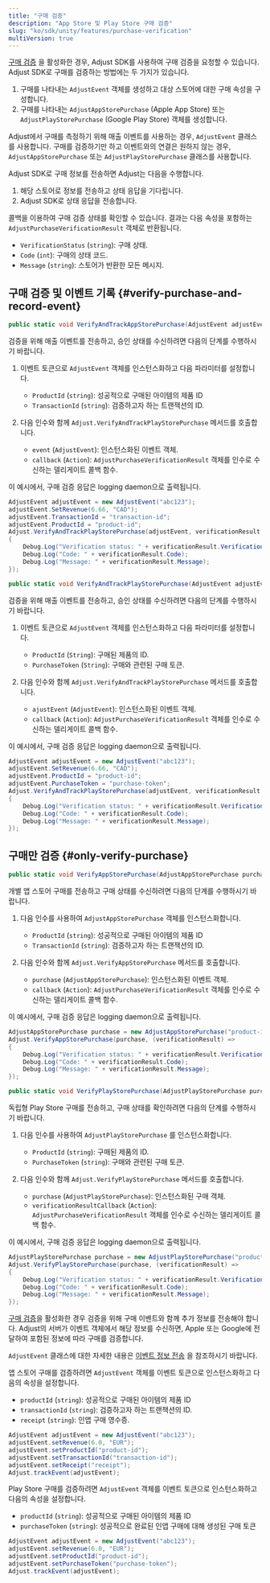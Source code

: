 ```yaml
---
title: "구매 검증"
description: "App Store 및 Play Store 구매 검증"
slug: "ko/sdk/unity/features/purchase-verification"
multiVersion: true
---
```


<SdkVersion version="v5">

[구매 검증](https://help.adjust.com/ko/article/purchase-verification) 을 활성화한 경우, Adjust SDK를 사용하여 구매 검증을 요청할 수 있습니다. Adjust SDK로 구매를 검증하는 방법에는 두 가지가 있습니다.

1. 구매를 나타내는 `AdjustEvent` 객체를 생성하고 대상 스토어에 대한 구매 속성을 구성합니다.
2. 구매를 나타내는 `AdjustAppStorePurchase` \(Apple App Store\) 또는 `AdjustPlayStorePurchase` \(Google Play Store\) 객체를 생성합니다.

<Callout type="tip">

Adjust에서 구매를 측정하기 위해 매출 이벤트를 사용하는 경우, `AdjustEvent` 클래스를 사용합니다. 구매를 검증하기만 하고 이벤트와의 연결은 원하지 않는 경우, `AdjustAppStorePurchase` 또는 `AdjustPlayStorePurchase` 클래스를 사용합니다.

</Callout>

Adjust SDK로 구매 정보를 전송하면 Adjust는 다음을 수행합니다.

1. 해당 스토어로 정보를 전송하고 상태 응답을 기다립니다.
2. Adjust SDK로 상태 응답을 전송합니다.

콜백을 이용하여 구매 검증 상태를 확인할 수 있습니다. 결과는 다음 속성을 포함하는 `AdjustPurchaseVerificationResult` 객체로 반환됩니다.

-  `VerificationStatus` \(`string`\): 구매 상태.
-  `Code` \(`int`\): 구매의 상태 코드.
-  `Message` \(`string`\): 스토어가 반환한 모든 메시지.

## 구매 검증 및 이벤트 기록 {#verify-purchase-and-record-event}

<Tabs>
<Tab title="앱스토어" icon="StoreAppStore" sync="appstore">
<CodeBlock title="메서드 서명">

```cs
public static void VerifyAndTrackAppStorePurchase(AdjustEvent adjustEvent, Action<adjustpurchaseverificationresult> callback);
```

</CodeBlock>

검증을 위해 매출 이벤트를 전송하고, 승인 상태를 수신하려면 다음의 단계를 수행하시기 바랍니다.

1. 이벤트 토큰으로 `AdjustEvent` 객체를 인스턴스화하고 다음 파라미터를 설정합니다.

   -  `ProductId` \(`string`\): 성공적으로 구매된 아이템의 제품 ID
   -  `TransactionId` \(`string`\): 검증하고자 하는 트랜잭션의 ID.

2. 다음 인수와 함께 `Adjust.VerifyAndTrackPlayStorePurchase` 메서드를 호출합니다.
   -  `event` \(`AdjustEvent`\): 인스턴스화된 이벤트 객체.
   -  `callback` \(`Action`\): `AdjustPurchaseVerificationResult` 객체를 인수로 수신하는 델리게이트 콜백 함수.

이 예시에서, 구매 검증 응답은 logging daemon으로 출력됩니다.

```cs
AdjustEvent adjustEvent = new AdjustEvent("abc123");
adjustEvent.SetRevenue(6.66, "CAD");
adjustEvent.TransactionId = "transaction-id";
adjustEvent.ProductId = "product-id";
Adjust.VerifyAndTrackPlayStorePurchase(adjustEvent, verificationResult =>
{
    Debug.Log("Verification status: " + verificationResult.VerificationStatus);
    Debug.Log("Code: " + verificationResult.Code);
    Debug.Log("Message: " + verificationResult.Message);
});
```

</Tab>
<Tab title="Google Play" icon="PlatformGooglePlay" sync="playstore">
<CodeBlock title="메서드 서명">

```cs
public static void VerifyAndTrackPlayStorePurchase(AdjustEvent adjustEvent,Action<adjustpurchaseverificationresult> verificationResultCallback);
```

</CodeBlock>

검증을 위해 매출 이벤트를 전송하고, 승인 상태를 수신하려면 다음의 단계를 수행하시기 바랍니다.

1. 이벤트 토큰으로 `AdjustEvent` 객체를 인스턴스화하고 다음 파라미터를 설정합니다.

   -  `ProductId` \(`String`\): 구매된 제품의 ID.
   -  `PurchaseToken` \(`String`\): 구매와 관련된 구매 토큰.

2. 다음 인수와 함께 `Adjust.VerifyAndTrackPlayStorePurchase` 메서드를 호출합니다.
   -  `ajustEvent` \(`AdjustEvent`\): 인스턴스화된 이벤트 객체.
   -  `callback` \(`Action`\): `AdjustPurchaseVerificationResult` 객체를 인수로 수신하는 델리게이트 콜백 함수.

이 예시에서, 구매 검증 응답은 logging daemon으로 출력됩니다.

```cs
AdjustEvent adjustEvent = new AdjustEvent("abc123");
adjustEvent.SetRevenue(6.66, "CAD");
adjustEvent.ProductId = "product-id";
adjustEvent.PurchaseToken = "purchase-token";
Adjust.VerifyAndTrackPlayStorePurchase(adjustEvent, verificationResult =>
{
    Debug.Log("Verification status: " + verificationResult.VerificationStatus);
    Debug.Log("Code: " + verificationResult.Code);
    Debug.Log("Message: " + verificationResult.Message);
});
```

</Tab>
</Tabs>

## 구매만 검증 {#only-verify-purchase}

<Tabs>
<Tab title="앱스토어" icon="StoreAppStore" sync="appstore">
<CodeBlock title="메서드 서명">

```cs
public static void VerifyAppStorePurchase(AdjustAppStorePurchase purchase, Action<adjustpurchaseverificationresult> callback);
```

</CodeBlock>

개별 앱 스토어 구매를 전송하고 구매 상태를 수신하려면 다음의 단계를 수행하시기 바랍니다.

1. 다음 인수를 사용하여 `AdjustAppStorePurchase` 객체를 인스턴스화합니다.

   -  `ProductId` \(`string`\): 성공적으로 구매된 아이템의 제품 ID
   -  `TransactionId` \(`string`\): 검증하고자 하는 트랜잭션의 ID.

2. 다음 인수와 함께 `Adjust.VerifyAppStorePurchase` 메서드를 호출합니다.
   -  `purchase` \(`AdjustAppStorePurchase`\): 인스턴스화된 이벤트 객체.
   -  `callback` \(`Action`\): `AdjustPurchaseVerificationResult` 객체를 인수로 수신하는 델리게이트 콜백 함수.

이 예시에서, 구매 검증 응답은 logging daemon으로 출력됩니다.

```cs
AdjustAppStorePurchase purchase = new AdjustAppStorePurchase("product-id", "transaction-id");
Adjust.VerifyAppStorePurchase(purchase, (verificationResult) =>
{
    Debug.Log("Verification status: " + verificationResult.VerificationStatus);
    Debug.Log("Code: " + verificationResult.Code);
    Debug.Log("Message: " + verificationResult.Message);
});
```

</Tab>
<Tab title="Google Play" icon="PlatformGooglePlay" sync="playstore">
<CodeBlock title="메서드 서명">

```cs
public static void VerifyPlayStorePurchase(AdjustPlayStorePurchase purchase,Action<adjustpurchaseverificationresult> verificationResultCallback);
```

</CodeBlock>

독립형 Play Store 구매를 전송하고, 구매 상태를 확인하려면 다음의 단계를 수행하시기 바랍니다.

1. 다음 인수를 사용하여 `AdjustPlayStorePurchase` 를 인스턴스화합니다.

   -  `ProductId` \(`string`\): 구매된 제품의 ID.
   -  `PurchaseToken` \(`string`\): 구매와 관련된 구매 토큰.

2. 다음 인수와 함께 `Adjust.VerifyPlayStorePurchase` 메서드를 호출합니다.
   -  `purchase` \(`AdjustPlayStorePurchase`\): 인스턴스화된 구매 객체.
   -  `verificationResultCallback` \(`Action`\): `AdjustPurchaseVerificationResult` 객체를 인수로 수신하는 델리게이트 콜백 함수.

이 예시에서, 구매 검증 응답은 logging daemon으로 출력됩니다.

```cs
AdjustPlayStorePurchase purchase = new AdjustPlayStorePurchase("product-id", "purchase-token");
Adjust.VerifyPlayStorePurchase(purchase, (verificationResult) =>
{
    Debug.Log("Verification status: " + verificationResult.VerificationStatus);
    Debug.Log("Code: " + verificationResult.Code);
    Debug.Log("Message: " + verificationResult.Message);
});
```

</Tab>
</Tabs>
</SdkVersion>
<SdkVersion version="v4">

[구매 검증](https://help.adjust.com/ko/article/purchase-verification)을 활성화한 경우 검증을 위해 구매 이벤트와 함께 추가 정보를 전송해야 합니다. Adjust의 서버가 이벤트 객체에서 해당 정보를 수신하면, Apple 또는 Google에 전달하여 포함된 정보에 따라 구매를 검증합니다.

<Callout type="seealso">

`AdjustEvent` 클래스에 대한 자세한 내용은 [이벤트 정보 전송](/ko/sdk/android/features/events) 을 참조하시기 바랍니다.

</Callout>
<Tabs>
<Tab title="앱스토어" icon="StoreAppStore" sync="appstore">

앱 스토어 구매를 검증하려면 `AdjustEvent` 객체를 이벤트 토큰으로 인스턴스화하고 다음의 속성을 설정합니다.

-  `productId` \(`string`\): 성공적으로 구매된 아이템의 제품 ID
-  `transactionId` \(`string`\): 검증하고자 하는 트랜잭션의 ID.
-  `receipt` \(`string`\): 인앱 구매 영수증.

```cs
AdjustEvent adjustEvent = new AdjustEvent("abc123");
adjustEvent.setRevenue(6.0, "EUR");
adjustEvent.setProductId("product-id");
adjustEvent.setTransactionId("transaction-id");
adjustEvent.setReceipt("receipt");
Adjust.trackEvent(adjustEvent);
```

</Tab>
<Tab title="Play Store" icon="PlatformGooglePlay" sync="playstore">

Play Store 구매를 검증하려면 `AdjustEvent` 객체를 이벤트 토큰으로 인스턴스화하고 다음의 속성을 설정합니다.

-  `productId` \(`string`\): 성공적으로 구매된 아이템의 제품 ID
-  `purchaseToken` \(`string`\): 성공적으로 완료된 인앱 구매에 대해 생성된 구매 토큰

```cs
AdjustEvent adjustEvent = new AdjustEvent("abc123");
adjustEvent.setRevenue(6.0, "EUR");
adjustEvent.setProductId("product-id");
adjustEvent.setPurchaseToken("purchase-token");
Adjust.trackEvent(adjustEvent);
```

</Tab>
</Tabs>
</SdkVersion>
